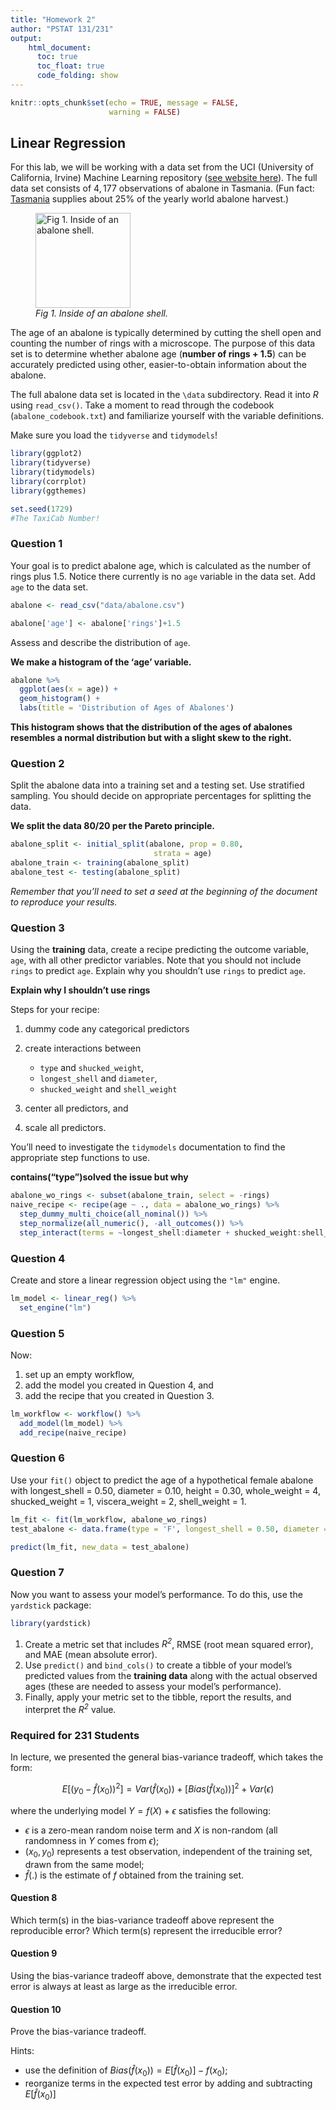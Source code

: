 ```yaml
---
title: "Homework 2"
author: "PSTAT 131/231"
output:
    html_document:
      toc: true
      toc_float: true
      code_folding: show
---
```


```r
knitr::opts_chunk$set(echo = TRUE, message = FALSE,
                      warning = FALSE)
```

## Linear Regression

For this lab, we will be working with a data set from the UCI (University of California, Irvine) Machine Learning repository ([see website here](http://archive.ics.uci.edu/ml/datasets/Abalone)). The full data set consists of $4,177$ observations of abalone in Tasmania. (Fun fact: [Tasmania](https://en.wikipedia.org/wiki/Tasmania "Tasmania") supplies about $25\%$ of the yearly world abalone harvest.)

![*Fig 1. Inside of an abalone shell.*](https://cdn.shopify.com/s/files/1/1198/8002/products/1d89434927bffb6fd1786c19c2d921fb_2000x_652a2391-5a0a-4f10-966c-f759dc08635c_1024x1024.jpg?v=1582320404){width="152"}

The age of an abalone is typically determined by cutting the shell open and counting the number of rings with a microscope. The purpose of this data set is to determine whether abalone age (**number of rings + 1.5**) can be accurately predicted using other, easier-to-obtain information about the abalone.

The full abalone data set is located in the `\data` subdirectory. Read it into *R* using `read_csv()`. Take a moment to read through the codebook (`abalone_codebook.txt`) and familiarize yourself with the variable definitions.

Make sure you load the `tidyverse` and `tidymodels`!

```r
library(ggplot2)
library(tidyverse)
library(tidymodels)
library(corrplot)
library(ggthemes)
```
```r
set.seed(1729)
#The TaxiCab Number!
```


### Question 1

Your goal is to predict abalone age, which is calculated as the number of rings plus 1.5. Notice there currently is no `age` variable in the data set. Add `age` to the data set.

```r
abalone <- read_csv("data/abalone.csv")
```
```r
abalone['age'] <- abalone['rings']+1.5
```
Assess and describe the distribution of `age`.

**We make a histogram of the 'age' variable.**
```r
abalone %>%
  ggplot(aes(x = age)) +
  geom_histogram() +
  labs(title = 'Distribution of Ages of Abalones')

```

**This histogram shows that the distribution of the ages of abalones resembles a normal distribution but with a slight skew to the right.**


### Question 2

Split the abalone data into a training set and a testing set. Use stratified sampling. You should decide on appropriate percentages for splitting the data.

**We split the data 80/20 per the Pareto principle.**
```r
abalone_split <- initial_split(abalone, prop = 0.80,
                                strata = age)
abalone_train <- training(abalone_split)
abalone_test <- testing(abalone_split)
```


*Remember that you'll need to set a seed at the beginning of the document to reproduce your results.*

### Question 3

Using the **training** data, create a recipe predicting the outcome variable, `age`, with all other predictor variables. Note that you should not include `rings` to predict `age`. Explain why you shouldn't use `rings` to predict `age`.

**Explain why I shouldn't use rings**

Steps for your recipe:

1.  dummy code any categorical predictors

2.  create interactions between

    -   `type` and `shucked_weight`,
    -   `longest_shell` and `diameter`,
    -   `shucked_weight` and `shell_weight`

3.  center all predictors, and

4.  scale all predictors.

You'll need to investigate the `tidymodels` documentation to find the appropriate step functions to use.


**contains("type")solved the issue but why**
```r
abalone_wo_rings <- subset(abalone_train, select = -rings)
naive_recipe <- recipe(age ~ ., data = abalone_wo_rings) %>% 
  step_dummy_multi_choice(all_nominal()) %>%
  step_normalize(all_numeric(), -all_outcomes()) %>%
  step_interact(terms = ~longest_shell:diameter + shucked_weight:shell_weight + contains("type"):shucked_weight)

```

### Question 4

Create and store a linear regression object using the `"lm"` engine.

```r
lm_model <- linear_reg() %>% 
  set_engine("lm")
```


### Question 5

Now:

1.  set up an empty workflow,
2.  add the model you created in Question 4, and
3.  add the recipe that you created in Question 3.

```r
lm_workflow <- workflow() %>%
  add_model(lm_model) %>%
  add_recipe(naive_recipe)

```


### Question 6

Use your `fit()` object to predict the age of a hypothetical female abalone with longest_shell = 0.50, diameter = 0.10, height = 0.30, whole_weight = 4, shucked_weight = 1, viscera_weight = 2, shell_weight = 1.

```r
lm_fit <- fit(lm_workflow, abalone_wo_rings)
test_abalone <- data.frame(type = 'F', longest_shell = 0.50, diameter = 0.10, height = 0.30, whole_weight = 4, shucked_weight = 1, viscera_weight = 2, shell_weight = 1)

predict(lm_fit, new_data = test_abalone)
```


### Question 7

Now you want to assess your model's performance. To do this, use the `yardstick` package:

```r
library(yardstick)
```


1.  Create a metric set that includes *R^2^*, RMSE (root mean squared error), and MAE (mean absolute error).
2.  Use `predict()` and `bind_cols()` to create a tibble of your model's predicted values from the **training data** along with the actual observed ages (these are needed to assess your model's performance).
3.  Finally, apply your metric set to the tibble, report the results, and interpret the *R^2^* value.

### Required for 231 Students

In lecture, we presented the general bias-variance tradeoff, which takes the form:

$$
E[(y_0 - \hat{f}(x_0))^2]=Var(\hat{f}(x_0))+[Bias(\hat{f}(x_0))]^2+Var(\epsilon)
$$

where the underlying model $Y=f(X)+\epsilon$ satisfies the following:

- $\epsilon$ is a zero-mean random noise term and $X$ is non-random (all randomness in $Y$ comes from $\epsilon$);
- $(x_0, y_0)$ represents a test observation, independent of the training set, drawn from the same model;
- $\hat{f}(.)$ is the estimate of $f$ obtained from the training set.

#### Question 8

Which term(s) in the bias-variance tradeoff above represent the reproducible error? Which term(s) represent the irreducible error?

#### Question 9

Using the bias-variance tradeoff above, demonstrate that the expected test error is always at least as large as the irreducible error.

#### Question 10

Prove the bias-variance tradeoff.

Hints:

- use the definition of $Bias(\hat{f}(x_0))=E[\hat{f}(x_0)]-f(x_0)$;
- reorganize terms in the expected test error by adding and subtracting $E[\hat{f}(x_0)]$
